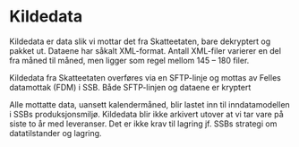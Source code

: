 # Kildedata

Kildedata er data slik vi mottar det fra Skatteetaten, bare dekryptert
og pakket ut. Dataene har såkalt XML-format. Antall XML-filer varierer
en del fra måned til måned, men ligger som regel mellom 145 -- 180
filer.

Kildedata fra Skatteetaten overføres via en SFTP-linje og mottas av
Felles datamottak (FDM) i SSB. Både SFTP-linjen og dataene er kryptert

Alle mottatte data, uansett kalendermåned, blir lastet inn til
inndatamodellen i SSBs produksjonsmiljø. Kildedata blir ikke arkivert
utover at vi tar vare på siste to år med leveranser. Det er ikke krav
til lagring jf. SSBs strategi om datatilstander og lagring.